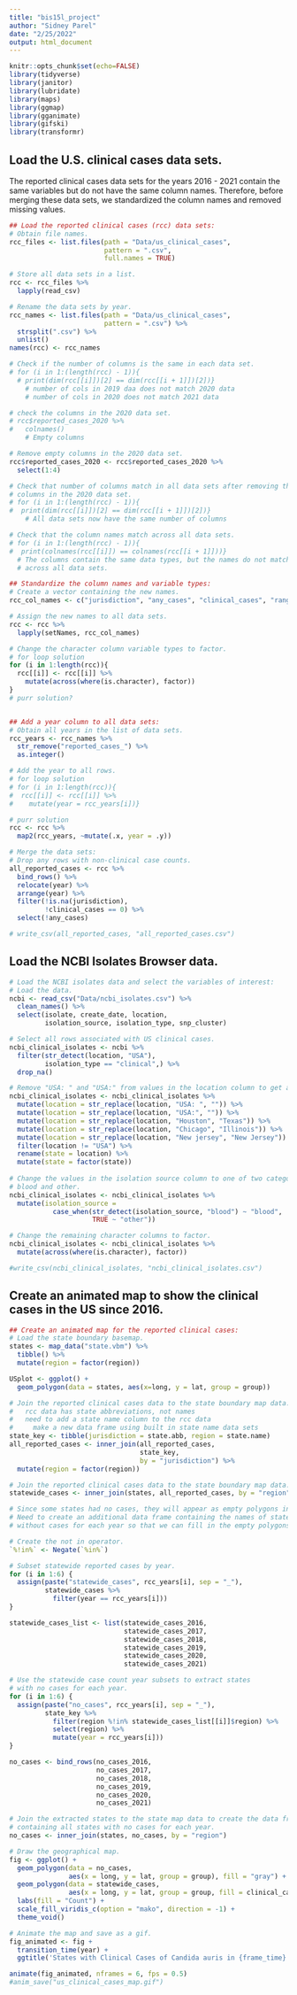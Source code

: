 ```yaml
---
title: "bis15l_project"
author: "Sidney Parel"
date: "2/25/2022"
output: html_document
---
```

```r
knitr::opts_chunk$set(echo=FALSE)
library(tidyverse)
library(janitor)
library(lubridate)
library(maps)
library(ggmap)
library(gganimate)
library(gifski)
library(transformr)
```

## Load the U.S. clinical cases data sets.
The reported clinical cases data sets for the years 2016 - 2021 contain the 
same variables but do not have the same column names. Therefore, before merging 
these data sets, we standardized the column names and removed missing values.
```r
## Load the reported clinical cases (rcc) data sets:
# Obtain file names.
rcc_files <- list.files(path = "Data/us_clinical_cases", 
                        pattern = ".csv", 
                        full.names = TRUE)

# Store all data sets in a list.
rcc <- rcc_files %>% 
  lapply(read_csv)

# Rename the data sets by year.
rcc_names <- list.files(path = "Data/us_clinical_cases", 
                        pattern = ".csv") %>% 
  strsplit(".csv") %>% 
  unlist()
names(rcc) <- rcc_names

# Check if the number of columns is the same in each data set.
# for (i in 1:(length(rcc) - 1)){
  # print(dim(rcc[[i]])[2] == dim(rcc[[i + 1]])[2])}
    # number of cols in 2019 daa does not match 2020 data
    # number of cols in 2020 does not match 2021 data

# check the columns in the 2020 data set.
# rcc$reported_cases_2020 %>% 
#   colnames()
    # Empty columns

# Remove empty columns in the 2020 data set.
rcc$reported_cases_2020 <- rcc$reported_cases_2020 %>% 
  select(1:4)

# Check that number of columns match in all data sets after removing the empty 
# columns in the 2020 data set.
# for (i in 1:(length(rcc) - 1)){
#  print(dim(rcc[[i]])[2] == dim(rcc[[i + 1]])[2])}
    # All data sets now have the same number of columns

# Check that the column names match across all data sets.
# for (i in 1:(length(rcc) - 1)){
#  print(colnames(rcc[[i]]) == colnames(rcc[[i + 1]]))}
  # The columns contain the same data types, but the names do not match
  # across all data sets.
```

```r
## Standardize the column names and variable types:
# Create a vector containing the new names.
rcc_col_names <- c("jurisdiction", "any_cases", "clinical_cases", "range")

# Assign the new names to all data sets.
rcc <- rcc %>% 
  lapply(setNames, rcc_col_names)

# Change the character column variable types to factor.
# for loop solution
for (i in 1:length(rcc)){
  rcc[[i]] <- rcc[[i]] %>% 
    mutate(across(where(is.character), factor))
}
# purr solution?


## Add a year column to all data sets:
# Obtain all years in the list of data sets.
rcc_years <- rcc_names %>% 
  str_remove("reported_cases_") %>% 
  as.integer()

# Add the year to all rows.
# for loop solution
# for (i in 1:length(rcc)){
#  rcc[[i]] <- rcc[[i]] %>% 
#    mutate(year = rcc_years[i])}

# purr solution
rcc <- rcc %>%
  map2(rcc_years, ~mutate(.x, year = .y))
```

```r
# Merge the data sets:
# Drop any rows with non-clinical case counts.
all_reported_cases <- rcc %>% 
  bind_rows() %>% 
  relocate(year) %>% 
  arrange(year) %>% 
  filter(!is.na(jurisdiction),
         !clinical_cases == 0) %>% 
  select(!any_cases) 

# write_csv(all_reported_cases, "all_reported_cases.csv")
```


## Load the NCBI Isolates Browser data.
```r
# Load the NCBI isolates data and select the variables of interest:
# Load the data.
ncbi <- read_csv("Data/ncbi_isolates.csv") %>% 
  clean_names() %>% 
  select(isolate, create_date, location, 
         isolation_source, isolation_type, snp_cluster)

# Select all rows associated with US clinical cases.
ncbi_clinical_isolates <- ncbi %>%
  filter(str_detect(location, "USA"),
         isolation_type == "clinical",) %>% 
  drop_na()

# Remove "USA: " and "USA:" from values in the location column to get a state column.
ncbi_clinical_isolates <- ncbi_clinical_isolates %>% 
  mutate(location = str_replace(location, "USA: ", "")) %>% 
  mutate(location = str_replace(location, "USA:", "")) %>% 
  mutate(location = str_replace(location, "Houston", "Texas")) %>% 
  mutate(location = str_replace(location, "Chicago", "Illinois")) %>% 
  mutate(location = str_replace(location, "New jersey", "New Jersey")) %>% 
  filter(location != "USA") %>% 
  rename(state = location) %>% 
  mutate(state = factor(state)) 
  
# Change the values in the isolation source column to one of two categories: 
# blood and other.
ncbi_clinical_isolates <- ncbi_clinical_isolates %>% 
  mutate(isolation_source = 
           case_when(str_detect(isolation_source, "blood") ~ "blood",
                     TRUE ~ "other"))

# Change the remaining character columns to factor.
ncbi_clinical_isolates <- ncbi_clinical_isolates %>% 
  mutate(across(where(is.character), factor))

#write_csv(ncbi_clinical_isolates, "ncbi_clinical_isolates.csv")
```


## Create an animated map to show the clinical cases in the US since 2016.
```r
## Create an animated map for the reported clinical cases:
# Load the state boundary basemap.
states <- map_data("state.vbm") %>% 
  tibble() %>% 
  mutate(region = factor(region))

USplot <- ggplot() +
  geom_polygon(data = states, aes(x=long, y = lat, group = group)) 

# Join the reported clinical cases data to the state boundary map data.
#   rcc data has state abbreviations, not names
#   need to add a state name column to the rcc data
#     make a new data frame using built in state name data sets
state_key <- tibble(jurisdiction = state.abb, region = state.name)
all_reported_cases <- inner_join(all_reported_cases, 
                                 state_key, 
                                 by = "jurisdiction") %>% 
  mutate(region = factor(region))

# Join the reported clinical cases data to the state boundary map data.
statewide_cases <- inner_join(states, all_reported_cases, by = "region")

# Since some states had no cases, they will appear as empty polygons in a map
# Need to create an additional data frame containing the names of states
# without cases for each year so that we can fill in the empty polygons

# Create the not in operator.
`%!in%` <- Negate(`%in%`)

# Subset statewide reported cases by year.
for (i in 1:6) {
  assign(paste("statewide_cases", rcc_years[i], sep = "_"), 
         statewide_cases %>% 
           filter(year == rcc_years[i]))
}

statewide_cases_list <- list(statewide_cases_2016,
                             statewide_cases_2017,
                             statewide_cases_2018,
                             statewide_cases_2019,
                             statewide_cases_2020,
                             statewide_cases_2021)

# Use the statewide case count year subsets to extract states 
# with no cases for each year.
for (i in 1:6) {
  assign(paste("no_cases", rcc_years[i], sep = "_"), 
         state_key %>% 
           filter(region %!in% statewide_cases_list[[i]]$region) %>%  
           select(region) %>% 
           mutate(year = rcc_years[i]))
}

no_cases <- bind_rows(no_cases_2016,
                      no_cases_2017,
                      no_cases_2018,
                      no_cases_2019,
                      no_cases_2020,
                      no_cases_2021)

# Join the extracted states to the state map data to create the data frame
# containing all states with no cases for each year.
no_cases <- inner_join(states, no_cases, by = "region")

# Draw the geographical map.
fig <- ggplot() +
  geom_polygon(data = no_cases, 
               aes(x = long, y = lat, group = group), fill = "gray") +
  geom_polygon(data = statewide_cases, 
               aes(x = long, y = lat, group = group, fill = clinical_cases)) +
  labs(fill = "Count") +
  scale_fill_viridis_c(option = "mako", direction = -1) +
  theme_void()

# Animate the map and save as a gif.
fig_animated <- fig +
  transition_time(year) +
  ggtitle('States with Clinical Cases of Candida auris in {frame_time}')

animate(fig_animated, nframes = 6, fps = 0.5)
#anim_save("us_clinical_cases_map.gif")
```


